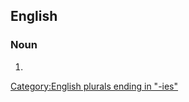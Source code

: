 ==English==

===Noun===
{{head|en|noun plural form}}

# {{plural of|equity|lang=en}}

[[Category:English plurals ending in "-ies"]]
